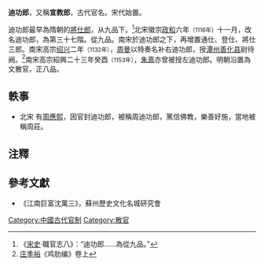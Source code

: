'''迪功郎'''，又稱'''宣教郎'''，古代官名。宋代始置。

迪功郎最早為隋朝的[[將仕郎|將仕郎]]，从九品下。<ref>《[[宋史|宋史]]·職官志八》：“迪功郎……為從九品。”</ref>北宋徽宗[[政和_(北宋)|政和]]六年<small>（1116年）</small>十一月，改名迪功郎，為第三十七階。從九品。南宋於迪功郎之下，再增置通仕、登仕、將仕三郎。南宋高宗[[紹興_(南宋)|绍兴]]二年<small>（1132年）</small>，[[周曼|周曼]]以特奏名补右迪功郎，授[[潭州|潭州]][[善化县|善化县]]尉待阙。<ref>[[庄季裕|庄季裕]]《鸡肋编》卷上</ref>南宋高宗紹興二十三年癸酉<small>（1153年）</small>，[[朱熹|朱熹]]亦曾被授左迪功郎。明朝沿置為文散官，正八品。

==軼事==
*北宋<!--元祐元年（1086年），-->有[[周應熙|周應熙]]，因官封迪功郎，被稱周迪功郎，篤信佛教，樂善好施，當地被稱周莊。

==注釋==
{{reflist}}
==參考文獻==
* 《江南巨富沈萬三》，蘇州歷史文化名城研究會
{{宋代修史制度}}
[[Category:中國古代官制|Category:中國古代官制]]
[[Category:散官|Category:散官]]